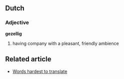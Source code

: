 ==Dutch==

===Adjective===
'''gezellig'''

# having company with a pleasant, friendly ambience


==Related article==
*[[w:Words hardest to translate|Words hardest to translate]]